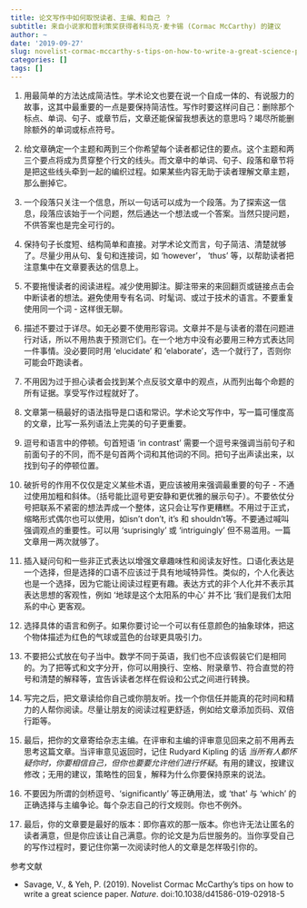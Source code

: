 ```yaml
---
title: 论文写作中如何取悦读者、主编、和自己 ？
subtitle: 来自小说家和普利策奖获得者科马克·麦卡锡 (Cormac McCarthy) 的建议
author: ~
date: '2019-09-27'
slug: novelist-cormac-mccarthy-s-tips-on-how-to-write-a-great-science-paper
categories: []
tags: []
---
```


1. 用最简单的方法达成简洁性。学术论文也要在说一个自成一体的、有说服力的故事，这其中最重要的一点是要保持简洁性。写作时要这样问自己：删除那个标点、单词、句子、或章节后，文章还能保留我想表达的意思吗？竭尽所能删除额外的单词或标点符号。

2. 给文章确定一个主题和两到三个你希望每个读者都记住的要点。这个主题和两三个要点将成为贯穿整个行文的线头。而文章中的单词、句子、段落和章节将是把这些线头牵到一起的编织过程。如果某些内容无助于读者理解文章主题，那么删掉它。

3. 一个段落只关注一个信息，所以一句话可以成为一个段落。为了探索这一信息，段落应该始于一个问题，然后通达一个想法或一个答案。当然只提问题，不供答案也是完全可行的。

4. 保持句子长度短、结构简单和直接。对学术论文而言，句子简洁、清楚就够了。尽量少用从句、复句和连接词，如 'however'， 'thus' 等，以帮助读者把注意集中在文章要表达的信息上。

5. 不要拖慢读者的阅读进程。减少使用脚注。脚注带来的来回翻页或链接点击会中断读者的想法。避免使用专有名词、时髦词、或过于技术的语言。不要重复使用同一个词 - 这样很无聊。

6. 描述不要过于详尽。如无必要不使用形容词。文章并不是与读者的潜在问题进行对话，所以不用热衷于预测它们。在一个地方中没有必要用三种方式表达同一件事情。没必要同时用 'elucidate' 和 'elaborate'，选一个就行了，否则你可能会吓跑读者。

7. 不用因为过于担心读者会找到某个点反驳文章中的观点，从而列出每个命题的所有证据。享受写作过程就好了。

8. 文章第一稿最好的语法指导是口语和常识。学术论文写作中，写一篇可懂度高的文章，比写一系列语法上完美的句子更重要。

9. 逗号和语言中的停顿。句首短语 ‘in contrast' 需要一个逗号来强调当前句子和前面句子的不同，而不是句首两个词和其他词的不同。把句子出声读出来，以找到句子的停顿位置。

10. 破折号的作用不仅仅是定义某些术语，更应该被用来强调最重要的句子 - 不通过使用加粗和斜体。（括号能比逗号更安静和更优雅的展示句子）。不要依仗分号把联系不紧密的想法弄成一个整体，这只会让写作更糟糕。不用过于正式，缩略形式偶尔也可以使用，如isn't don't, it's 和 shouldn't等。不要通过喊叫强调观点的重要性。可以用 'suprisingly' 或 ‘intriguingly' 但不易滥用。一篇文章用一两次就够了。

11. 插入疑问句和一些非正式表达以增强文章趣味性和阅读友好性。口语化表达是一个选择，但是选择的口语不应该过于具有地域特异性。类似的，个人化表达也是一个选择，因为它能让阅读过程更有趣。表达方式的非个人化并不表示其表达思想的客观性，例如 '地球是这个太阳系的中心' 并不比 '我们是我们太阳系的中心 更客观。

12. 选择具体的语言和例子。如果你要讨论一个可以有任意颜色的抽象球体，把这个物体描述为红色的气球或蓝色的台球更具吸引力。

13. 不要把公式放在句子当中。数学不同于英语，我们也不应该假装它们是相同的。为了把等式和文字分开，你可以用换行、空格、附录章节、符合直觉的符号和清楚的解释等，宜告诉读者怎样在假设和公式之间进行转换。

14. 写完之后，把文章读给你自己或你朋友听。找一个你信任并能真的花时间和精力的人帮你阅读。尽量让朋友的阅读过程更舒适，例如给文章添加页码、双倍行距等。

15. 最后，把你的文章寄给杂志主编。在评审和主编的评审意见回来之前不用再去思考这篇文章。当评审意见返回时，记住 Rudyard Kipling 的话 _当所有人都怀疑你时，你要相信自己，但你也要要允许他们进行怀疑_。有用的建议，按建议修改；无用的建议，策略性的回复，解释为什么你要保持原来的说法。

16. 不要因为所谓的剑桥逗号、'significantly' 等正确用法，或 'that' 与 'which' 的正确选择与主编争论。每个杂志自己的行文规则。你也不例外。

17. 最后，你的文章要是最好的版本：即你喜欢的那一版本。你也许无法让匿名的读者满意，但是你应该让自己满意。你的论文是为后世服务的。当你享受自己的写作过程时，要记住你第一次阅读时他人的文章是怎样吸引你的。


参考文献

- Savage, V., & Yeh, P. (2019). Novelist Cormac McCarthy’s tips on how to write a great science paper. *Nature*. doi:10.1038/d41586-019-02918-5

